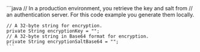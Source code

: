 <PlatformWrapper platform="android">
    ```java
    // In a production environment, you retrieve the key and salt from
    // an authentication server. For this code example you generate them locally.

    // A 32-byte string for encryption.
    private String encryptionKey = "";
    // A 32-byte string in Base64 format for encryption.
    private String encryptionSaltBase64 = "";
    ```
</PlatformWrapper>